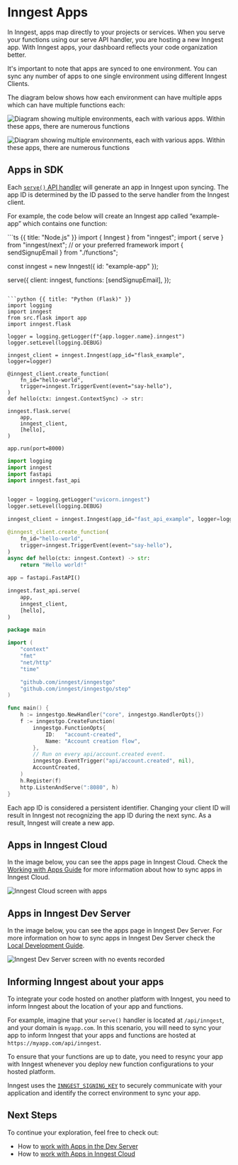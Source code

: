 
# Inngest Apps


In Inngest, apps map directly to your projects or services. When you serve your functions using our serve API handler, you are hosting a new Inngest app. With Inngest apps, your dashboard reflects your code organization better.

It's important to note that apps are synced to one environment. You can sync any number of apps to one single environment using different Inngest Clients.

The diagram below shows how each environment can have multiple apps which can have multiple functions each:

<img
  src="/assets/docs/apps/apps-diagram-light.png"
  className="rounded-md dark:hidden block"
  alt="Diagram showing multiple environments, each with various apps. Within these apps, there are numerous functions"
/>

<img
  src="/assets/docs/apps/apps-diagram-dark.png"
  className="rounded-md dark:block hidden"
  alt="Diagram showing multiple environments, each with various apps. Within these apps, there are numerous functions"
/>


## Apps in SDK

Each [`serve()` API handler](/docs/learn/serving-inngest-functions) will generate an app in Inngest upon syncing.
The app ID is determined by the ID passed to the serve handler from the Inngest client.

For example, the code below will create an Inngest app called “example-app” which contains one function:

<CodeGroup>
```ts {{ title: "Node.js" }}
import { Inngest } from "inngest";
import { serve } from "inngest/next"; // or your preferred framework
import { sendSignupEmail } from "./functions";

const inngest = new Inngest({ id: "example-app" });

serve({
  client: inngest,
  functions: [sendSignupEmail],
});
```

```python {{ title: "Python (Flask)" }}
import logging
import inngest
from src.flask import app
import inngest.flask

logger = logging.getLogger(f"{app.logger.name}.inngest")
logger.setLevel(logging.DEBUG)

inngest_client = inngest.Inngest(app_id="flask_example", logger=logger)

@inngest_client.create_function(
    fn_id="hello-world",
    trigger=inngest.TriggerEvent(event="say-hello"),
)
def hello(ctx: inngest.ContextSync) -> str:

inngest.flask.serve(
    app,
    inngest_client,
    [hello],
)

app.run(port=8000)
```

```python {{ title: "Python (FastAPI)" }}
import logging
import inngest
import fastapi
import inngest.fast_api


logger = logging.getLogger("uvicorn.inngest")
logger.setLevel(logging.DEBUG)

inngest_client = inngest.Inngest(app_id="fast_api_example", logger=logger)

@inngest_client.create_function(
    fn_id="hello-world",
    trigger=inngest.TriggerEvent(event="say-hello"),
)
async def hello(ctx: inngest.Context) -> str:
    return "Hello world!"

app = fastapi.FastAPI()

inngest.fast_api.serve(
    app,
    inngest_client,
    [hello],
)
```

```go {{ title: "Go (HTTP)" }}
package main

import (
	"context"
	"fmt"
	"net/http"
	"time"

	"github.com/inngest/inngestgo"
	"github.com/inngest/inngestgo/step"
)

func main() {
	h := inngestgo.NewHandler("core", inngestgo.HandlerOpts{})
	f := inngestgo.CreateFunction(
		inngestgo.FunctionOpts{
			ID:   "account-created",
			Name: "Account creation flow",
		},
		// Run on every api/account.created event.
		inngestgo.EventTrigger("api/account.created", nil),
		AccountCreated,
	)
	h.Register(f)
	http.ListenAndServe(":8080", h)
}
```

</CodeGroup>

<Callout>
Each app ID is considered a persistent identifier. Changing your client ID will result in Inngest not recognizing the app ID during the next sync. As a result, Inngest will create a new app.
</Callout>

## Apps in Inngest Cloud

In the image below, you can see the apps page in Inngest Cloud. Check the [Working with Apps Guide](/docs/apps/cloud) for more information about how to sync apps in Inngest Cloud.

<img
  src="/assets/docs/apps/apps-cloud.png"
  className="rounded-md"
  alt="Inngest Cloud screen with apps"
/>

## Apps in Inngest Dev Server

In the image below, you can see the apps page in Inngest Dev Server. For more information on how to sync apps in Inngest Dev Server check the [Local Development Guide](/docs/local-development#connecting-apps-to-the-dev-server).

<img
  src="/assets/docs/apps/apps-dev-server.png"
  className="rounded-md"
  alt="Inngest Dev Server screen with no events recorded"
/>

## Informing Inngest about your apps

To integrate your code hosted on another platform with Inngest, you need to inform Inngest about the location of your app and functions.

For example, imagine that your `serve()` handler is located at `/api/inngest`, and your domain is `myapp.com`. In this scenario, you will need to sync your app to inform Inngest that your apps and functions are hosted at `https://myapp.com/api/inngest`.

To ensure that your functions are up to date, you need to resync your app with Inngest whenever you deploy new function configurations to your hosted platform.

<Callout>

Inngest uses the [`INNGEST_SIGNING_KEY`](/docs/platform/signing-keys?ref=deploy) to securely communicate with your application and identify the correct environment to sync your app.

</Callout>

## Next Steps
To continue your exploration, feel free to check out:
- How to [work with Apps in the Dev Server](/docs/local-development#connecting-apps-to-the-dev-server)
- How to [work with Apps in Inngest Cloud](/docs/apps/cloud)
